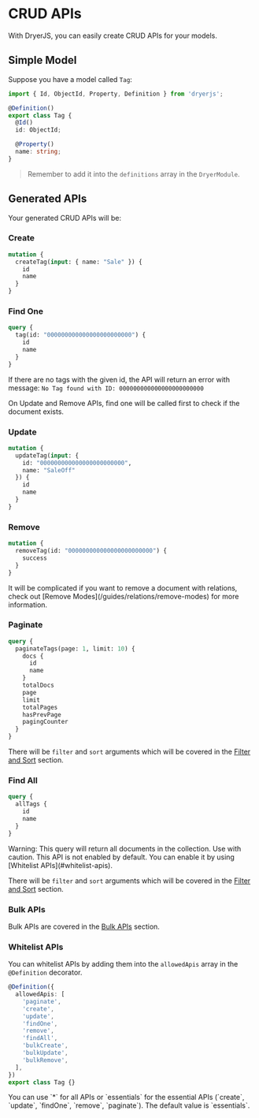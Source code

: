 
# CRUD APIs

With DryerJS, you can easily create CRUD APIs for your models.

## Simple Model

Suppose you have a model called `Tag`:
```ts copy
import { Id, ObjectId, Property, Definition } from 'dryerjs';

@Definition()
export class Tag {
  @Id()
  id: ObjectId;

  @Property()
  name: string;
}
```

> Remember to add it into the `definitions` array in the `DryerModule`.

## Generated APIs

Your generated CRUD APIs will be:

### Create

```graphql copy
mutation {
  createTag(input: { name: "Sale" }) {
    id
    name
  }
}
```

### Find One

```graphql copy
query {
  tag(id: "000000000000000000000000") {
    id
    name
  }
}
```

If there are no tags with the given id, the API will return an error with message: `No Tag found with ID: 000000000000000000000000`

<Callout>
  On Update and Remove APIs, find one will be called first to check if the document exists.
</Callout>

### Update

```graphql copy
mutation {
  updateTag(input: {
    id: "000000000000000000000000",
    name: "SaleOff"
  }) {
    id
    name
  }
}
```

### Remove
    
```graphql copy
mutation {
  removeTag(id: "000000000000000000000000") {
    success
  }
}
```

<Callout>
  It will be complicated if you want to remove a document with relations, check out [Remove Modes](/guides/relations/remove-modes) for more information.
</Callout>

### Paginate
  
```graphql copy
query {
  paginateTags(page: 1, limit: 10) {
    docs {
      id
      name
    }
    totalDocs
    page
    limit
    totalPages
    hasPrevPage
    pagingCounter
  }
}
```

There will be `filter` and `sort` arguments which will be covered in the [Filter and Sort](/guides/filter-and-sort) section.

### Find All

```graphql copy
query {
  allTags {
    id
    name
  }
}
```

<Callout>
Warning: This query will return all documents in the collection. Use with caution. This API is not enabled by default. You can enable it by using [Whitelist APIs](#whitelist-apis).
</Callout>

There will be `filter` and `sort` arguments which will be covered in the [Filter and Sort](/guides/filter-and-sort) section.

### Bulk APIs

Bulk APIs are covered in the [Bulk APIs](/guides/bulk-apis) section.

### Whitelist APIs

You can whitelist APIs by adding them into the `allowedApis` array in the `@Definition` decorator.

```ts copy
@Definition({
  allowedApis: [
    'paginate',
    'create',
    'update',
    'findOne',
    'remove',
    'findAll',
    'bulkCreate',
    'bulkUpdate',
    'bulkRemove',
  ],
})
export class Tag {}
```

<Callout>
You can use `*` for all APIs or `essentials` for the essential APIs (`create`, `update`, `findOne`, `remove`, `paginate`).
The default value is `essentials`.
</Callout>
